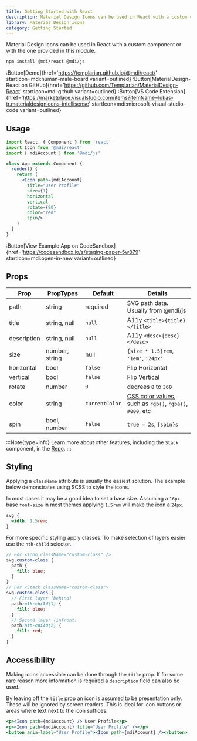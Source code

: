 ```yaml
---
title: Getting Started with React
description: Material Design Icons can be used in React with a custom component or with the one provided in this module.
library: Material Design Icons
category: Getting Started
---
```


Material Design Icons can be used in React with a custom component or with the one provided in this module.

```bash
npm install @mdi/react @mdi/js
```

:Button[Demo]{href='https://templarian.github.io/@mdi/react/' startIcon=mdi:human-male-board variant=outlined}
:Button[MaterialDesign-React on GitHub]{href='https://github.com/Templarian/MaterialDesign-React' startIcon=mdi:github variant=outlined}
:Button[VS Code Extension]{href='https://marketplace.visualstudio.com/items?itemName=lukas-tr.materialdesignicons-intellisense' startIcon=mdi:microsoft-visual-studio-code variant=outlined}

## Usage

```jsx
import React, { Component } from 'react'
import Icon from '@mdi/react'
import { mdiAccount } from '@mdi/js'

class App extends Component {
  render() {
    return (
      <Icon path={mdiAccount}
        title="User Profile"
        size={1}
        horizontal
        vertical
        rotate={90}
        color="red"
        spin/>
    )
  }
} 
```

:Button[View Example App on CodeSandbox]{href='https://codesandbox.io/s/staging-paper-5w879' startIcon=mdi:open-in-new variant=outlined}

## Props

| Prop        | PropTypes      | Default        | Details |
|-------------|----------------|----------------|---------|
| path        | string         | required       | SVG path data. Usually from @mdi/js |
| title       | string, null   | `null`         | A11y `<title>{title}</title>` |
| description | string, null   | `null`         | A11y `<desc>{desc}</desc>` |
| size        | number, string | null           | `{size * 1.5}rem`, `'1em'`, `'24px'` |
| horizontal  | bool           | `false`        | Flip Horizontal |
| vertical    | bool           | `false`        | Flip Vertical |
| rotate      | number         | `0`            | degrees `0` to `360` |
| color       | string         | `currentColor` | [CSS color values](https://developer.mozilla.org/en-US/docs/Web/CSS/color_value), such as `rgb()`, `rgba()`, `#000`, etc |
| spin        | bool, number   | `false`        | `true = 2s`, `{spin}s` |

:::Note{type=info}
Learn more about other features, including the `Stack` component, in the [Repo](https://github.com/Templarian/MaterialDesign-React).
:::

## Styling

Applying a `className` attribute is usually the easiest solution. The example below demonstrates using SCSS to style the icons.

In most cases it may be a good idea to set a base size. Assuming a `16px` base `font-size` in most themes applying `1.5rem` will make the icon a `24px`.

```scss
svg {
  width: 1.5rem;
}
```

For more specific styling apply classes. To make selection of layers easier use the `nth-child` selector.

```scss
// For <Icon className="custom-class" />
svg.custom-class {
  path {
    fill: blue;
  }
}
// For <Stack className="custom-class">
svg.custom-class {
  // First layer (behind)
  path:nth-child(1) {
    fill: blue;
  }
  // Second layer (infront)
  path:nth-child(2) {
    fill: red;
  }
}
```

## Accessibility

Making icons accessible can be done through the `title` prop. If for some rare reason more information is required a `description` field can also be used.

By leaving off the `title` prop an icon is assumed to be presentation only. These will be ignored by screen readers. This is ideal for icon buttons or areas where text next to the icon suffices.

```jsx
<p><Icon path={mdiAccount} /> User Profile</p>
<p><Icon path={mdiAccount} title="User Profile" /></p>
<button aria-label="User Profile"><Icon path={mdiAccount} /></button>
```
